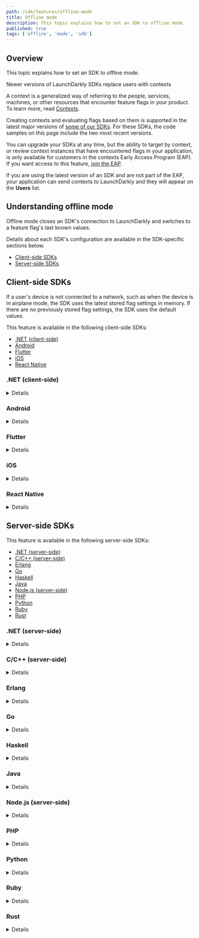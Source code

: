 ```yaml
---
path: /sdk/features/offline-mode
title: Offline mode
description: This topic explains how to set an SDK to offline mode.
published: true
tags: ['offline', 'mode', 'sdk']
---
```


## Overview

This topic explains how to set an SDK to offline mode.

<Callout intent="info">
<CalloutTitle>Newer versions of LaunchDarkly SDKs replace users with contexts</CalloutTitle>
<CalloutDescription>

A context is a generalized way of referring to the people, services, machines, or other resources that encounter feature flags in your product. To learn more, read [Contexts](/home/contexts).

Creating contexts and evaluating flags based on them is supported in the latest major versions of [some of our SDKs](/sdk). For these SDKs, the code samples on this page include the two most recent versions.

You can upgrade your SDKs at any time, but the ability to target by context, or review context instances that have encountered flags in your application, is only available for customers in the contexts Early Access Program (EAP). If you want access to this feature, [join the EAP](https://launchdarkly.com/eap).

If you are using the latest version of an SDK and are not part of the EAP, your application can send contexts to LaunchDarkly and they will appear on the **Users** list.

</CalloutDescription>
</Callout>

## Understanding offline mode

Offline mode closes an SDK's connection to LaunchDarkly and switches to a feature flag's last known values.

Details about each SDK's configuration are available in the SDK-specific sections below.

* [Client-side SDKs](#client-side-sdks)
* [Server-side SDKs](#server-side-sdks)

## Client-side SDKs

If a user's device is not connected to a network, such as when the device is in airplane mode, the SDK uses the latest stored flag settings in memory. If there are no previously stored flag settings, the SDK uses the default values.

This feature is available in the following client-side SDKs:

* [.NET (client-side)](#net-client-side)
* [Android](#android)
* [Flutter](#flutter)
* [iOS](#ios)
* [React Native](#react-native)

### .NET (client-side)

<Details summary="Expand .NET (client-side) code sample">

The fallback values are defined in your code. The SDK returns the fallback value only if it encounters an error or if LaunchDarkly is unreachable.

In some situations, you might want avoid remote calls to LaunchDarkly and use fallback values for your feature flags. For example, if your software is both cloud-hosted and distributed to customers to run on-premises, it might make sense to use fallback values when running on-premises. You can do this by setting offline mode in the client's Config. When the client is in offline mode, it makes no network requests, so it is suitable for unit-testing.

Here's how:

<CodeSample>
<CSTab label="C#">

```csharp
Configuration config = Configuration.Builder("SDK_KEY")
    .Offline(true)
    .Build();
LdClient client = LdClient.Init(config);
```

</CSTab>
</CodeSample>
</Details>

### Android

<Details summary="Expand Android code sample">

In some situations, you might want to stop making remote calls to LaunchDarkly and switch to the last known values for your feature flags. `offline` mode lets you do this easily.

Here's how:

<CodeSample>
<CSTab label="Android SDK v4.0 (Java)">

```java
LDConfig ldConfig = new LDConfig.Builder()
    .setMobileKey("mobile-key-123abc")
    .setOffline(true)
    .build();

LDClient client = LDClient.init(this.getApplication(), ldConfig, context);

// Or to switch an already-instantiated client to offline mode:
client.setOffline();
```

</CSTab>
<CSTab label="Android SDK v4.0 (Kotlin)">

```kotlin
val config: LDConfig = LDConfig.Builder()
    .setMobileKey("YOUR_MOBILE_KEY")
    .setOffline(true)
    .build()

val client: LDClient = LDClient.init(application, ldConfig, context);

// Or to switch an already-instantiated client to offline mode:
client.setOffline()
```

</CSTab>
<CSTab label="Android SDK v3.x (Java)">

```java
LDConfig ldConfig = new LDConfig.Builder()
    .setMobileKey("YOUR_MOBILE_KEY")
    .setOffline(true)
    .build();

LDClient client = LDClient.init(this.getApplication(), ldConfig, user);

// Or to switch an already-instantiated client to offline mode:
client.setOffline();
```

</CSTab>
<CSTab label="Android SDK v3.x (Kotlin)">

```kotlin
val config: LDConfig = LDConfig.Builder()
    .setMobileKey("mobile-key-123abc")
    .setOffline(true)
    .build()

val client: LDClient = LDClient.init(application, ldConfig, user);

// Or to switch an already-instantiated client to offline mode:
client.setOffline()
```

</CSTab>
</CodeSample>
</Details>

### Flutter

<Details summary="Expand Flutter code sample">

In some situations, you might want to stop making remote calls to LaunchDarkly and rely on locally cached values for your feature flags for future evaluations. `offline` mode lets you do this easily.

Here's how:

<CodeSample>
<CSTab label="Dart">

```dart
LDConfig ldConfig = LDConfigBuilder('mobile-key-123abc')
    .offline(true)
    .build();

await LDClient.start(ldConfig, user);

// Or to switch an already-instantiated client to offline mode:
await LDClient.setOnline(false);
```

</CSTab>
</CodeSample>
</Details>

### iOS

<Details summary="Expand iOS code sample">

In some situations, you might want to stop making remote calls to LaunchDarkly and switch to the last known values for your feature flags. Offline mode lets you do this easily.

The SDK protects itself from multiple rapid calls to `setOnline(true)` by enforcing an increasing delay (called _throttling_) each time `setOnline(true)` is called within a short time. The first time, the call proceeds normally. For each subsequent call, the delay is enforced, and if waiting, increased to a maximum delay. When the delay has elapsed, the `setOnline(true)` proceeds, assuming that the client app has not called `setOnline(false)` during the delay. Therefore, a call to `setOnline(true)` may not immediately result in the LDClient going online.

Client app developers should consider this situation abnormal, and take steps to prevent the client app from making multiple rapid `setOnline(true)` calls. Calls to `setOnline(false)` are not throttled. Calls to `start(config: context: completion:)`, and setting the `config` or `context` can also call `setOnline(true)` under certain conditions. After the delay, the SDK resets and the client app can make a subsequent call to `setOnline(true)` without being throttled.

Client apps can set a completion closure called when the setOnline call completes. For unthrottled `setOnline(true)` and all `setOnline(false)` calls, the SDK calls the closure immediately on completion of this method. For throttled `setOnline(true)` calls, the SDK calls the closure after the throttling delay at the completion of the `setOnline` method.

The SDK does not go online if the client has not been started, or the `mobileKey` is empty. For macOS, the SDK does not go online in the background unless `enableBackgroundUpdates` is true.

Use `isOnline` to get the online/offline state.

Here is an example:

<CodeSample>
<CSTab label="Swift">

```swift
LDClient.get()!.setOnline(false)
LDClient.get()!.setOnline(true) {
    // Client is online
}
let connectionStatus = LDClient.get()!.isOnline
```

</CSTab>
<CSTab label="Objective-C">

```objectivec
[[LDClient get] setOnline:NO];
[[LDClient get] setOnline:YES completion:^() {
    // Client is online
}];
```

</CSTab>
</CodeSample>
</Details>

### React Native

<Details summary="Expand React Native code sample">

In some situations, you might want to stop making remote calls to LaunchDarkly and switch to the last known values for your feature flags. You can use offline mode to do this.

Here's how:

<CodeSample>
<CSTab label="JavaScript">

```js
let offlineResult = client.setOffline(); //true or false
let offlineStatus = client.isOffline(); //true or false
let onlineResult = client.setOnline(); //true or false
```

</CSTab>
</CodeSample>
</Details>

## Server-side SDKs

This feature is available in the following server-side SDKs:

* [.NET (server-side)](#net-server-side)
* [C/C++ (server-side)](#cc-server-side)
* [Erlang](#erlang)
* [Go](#go)
* [Haskell](#haskell)
* [Java](#java)
* [Node.js (server-side)](#nodejs-server-side)
* [PHP](#php)
* [Python](#python)
* [Ruby](#ruby)
* [Rust](#rust)

### .NET (server-side)

<Details summary="Expand .NET (server-side) code sample">

The feature flag fallback values are defined in your code. The fallback value only returns if the SDK encounters an error or if LaunchDarkly is unreachable.

In some situations, you might want avoid remote calls to LaunchDarkly and use fallback values for your feature flags. For example, if your software is both cloud-hosted and distributed to customers to run on-premises, it might make sense to use fallback values when running on-premises. You can do this by setting offline mode in the client's Config. When the client is in offline mode, no network requests will be made, so it is suitable for unit-testing.

Here's how:

<CodeSample>
<CSTab label="C#">

```csharp
Configuration config = Configuration.Builder("SDK_KEY")
    .Offline(true)
    .Build();
LdClient client = new LdClient(config);
```

</CSTab>
</CodeSample>
</Details>

### C/C++ (server-side)

<Details summary="Expand C/C++ (server-side) code sample">

In some situations, you might want to stop making remote calls to LaunchDarkly and use fallback values for your feature flags. For example, if your software is both cloud-hosted and distributed to customers to run on-premises, it might make sense to use fallback values when running on-premises.

Here's how:

<CodeSample>
<CSTab label="C/C++">

```c
LDConfigSetOffline(config, true);
```

</CSTab>
</CodeSample>
</Details>

### Erlang

<Details summary="Expand Erlang code sample">

In some situations, you might want to stop making remote calls to LaunchDarkly and use fallback values. For example, if your software is both cloud-hosted and distributed to customers to run on-premises, it might make sense to use fallback values when the software runs on-premises.

You can do this by setting offline mode in the config map with the `offline` key.

Here's how:

<CodeSample>
<CSTab label="Erlang">

```erlang
ldclient:start_instance("sdk-key-123abc", #{offline => true})
```

</CSTab>
</CodeSample>
</Details>

### Go

<Details summary="Expand Go code sample">

In some situations, you might want to stop making remote calls to LaunchDarkly and use fallback values for your feature flags. For example, if your software is both cloud-hosted and distributed to customers to run on-premises, it might make sense to use fallback values when running on-premises. You can do this by setting `Offline` mode in the client's [`Config`](https://pkg.go.dev/github.com/launchdarkly/go-server-sdk/v6#Config).

Here's how:

<CodeSample>
<CSTab label="Go SDK v6.0">

```go
var config ld.Config
config.Offline = true

client, _ := ld.MakeCustomClient("sdk-key-123abc", config, 5 * time.Second)
client.BoolVariation("any.feature.flag", context, false) // will always return the default value (false)
```

</CSTab>
<CSTab label="Go SDK v5.x">

```go
var config ld.Config
config.Offline = true

client, _ := ld.MakeCustomClient("sdk-key-123abc", config, 5 * time.Second)
client.BoolVariation("any.feature.flag", user, false) // will always return the default value (false)
```

</CSTab>
</CodeSample>
</Details>

### Haskell

<Details summary="Expand Haskell code sample">

In some situations, you might want to stop making remote calls to LaunchDarkly and use fallback values for your feature flags. You can do this by setting offline mode in the config object with `configSetOffline`. For example, if your software is both cloud-hosted and distributed to customers to run on-premises, it might make sense to use fallback values when running on-premises.

Here's how:

<CodeSample>
<CSTab label="Haskell">

```haskell
config' = configSetOffline True config
```

</CSTab>
</CodeSample>
</Details>

### Java

<Details summary="Expand Java code sample">

In some situations, you might want to stop making remote calls to LaunchDarkly and use fallback values for your feature flags. For example, if your software is both cloud-hosted and distributed to customers to run on-premises, it might make sense to use fallback values when running on-premises. You can do this by setting [`offline`](https://javadoc.io/doc/com.launchdarkly/launchdarkly-java-server-sdk/latest/com/launchdarkly/sdk/server/LDConfig.Builder.html#offline(boolean)) mode in the client's `LDConfig`.

Here's how:

<CodeSample>
<CSTab label="Java SDK v6.0">

```java
LDConfig config = new LDConfig.Builder()
  .offline(true)
  .build();
LDClient client = new LDClient("sdk-key-123abc", config);
client.boolVariation("flag-key-123abc", context, false)

// This call to client.boolVariation always
// returns the default value (false)

```

</CSTab>
<CSTab label="Java SDK v5.x">

```java
LDConfig config = new LDConfig.Builder()
  .offline(true)
  .build();
LDClient client = new LDClient("sdk-key-123abc", config);
client.boolVariation("any.feature.flag", user, false)

// This call to client.boolVariation always
// returns the default value (false)

```

</CSTab>
</CodeSample>
</Details>

### Node.js (server-side)


<Details summary="Expand Node.js (server-side) code sample">

In some situations, you might want to stop making remote calls to LaunchDarkly and use fallback values for your feature flags. For example, if your software is both cloud-hosted and distributed to customers to run on-premises, it might make sense to use fallback values when running on-premises. You can do this by setting `offline` mode in the client's `config` object.

Here's how:

<CodeSample>
<CSTab label="Node.js SDK v7.0 (JavaScript)">

```js
const options = { offline: true };
client = ld.init('sdk-key-123abc', options);
client.variation('any.feature.flag', user, false, cb) // cb will always be invoked with the default value (false)
```

</CSTab>
<CSTab label="Node.js SDK v7.0 (TypeScript)">

```ts
import * as ld from 'launchdarkly-node-server-sdk';

const options: ld.LDOptions = { offline: true };
const client = ld.init('sdk-key-123abc', options);
client.variation('any.feature.flag', context, false, cb); // cb will always be invoked with the default value (false)
```

</CSTab>
<CSTab label="Node.js SDK v6.x and earlier (JavaScript)">

```js
const options = { offline: true };
client = ld.init('sdk-key-123abc', options);
client.variation('any.feature.flag', user, false, cb) // cb will always be invoked with the default value (false)

```

</CSTab>
<CSTab label="Node.js SDK v6.x and earlier (TypeScript)">

```ts
import * as ld from 'launchdarkly-node-server-sdk';

const options: ld.LDOptions = { offline: true };
const client = ld.init('sdk-key-123abc', options);
client.variation('any.feature.flag', user, false, cb); // cb will always be invoked with the default value (false)
```

</CSTab>
</CodeSample>

The default value you set in the variation method is returned in offline mode. This does not refer to the default rule set in your flag configuration.
</Details>

### PHP

<Details summary="Expand PHP code sample">

In some situations, you might want to stop making remote calls to LaunchDarkly and use fallback values for your feature flags. For example, if your software is both cloud-hosted and distributed to customers to run on-premises, it might make sense to use fallback values when running on-premises. `setOffline` lets you do this easily.

Here's how:

<CodeSample>
<CSTab label="PHP SDK v5.0">

```php
$client = new LaunchDarkly\LDClient("sdk-key-123abc", ["offline" => true]);
$client->variation("any.feature.flag", $context, false); // will always return the default value (false)
```

</CSTab>
<CSTab label="PHP SDK v4.x">

```php
$client = new LaunchDarkly\LDClient("sdk-key-123abc", ["offline" => true]);
$client->variation("any.feature.flag", $user, false); // will always return the default value (false)
```

</CSTab>
</CodeSample>
</Details>

### Python

<Details summary="Expand Python code sample">

In some situations, you might want avoid remote calls to LaunchDarkly and use fallback values for your feature flags. For example, if your software is both cloud-hosted and distributed to customers to run on-premises, it might make sense to use fallback values when running on-premises. You can do this by setting `offline` mode in the client's `Config`.

Here's how:

<CodeSample>
<CSTab label="Python SDK v8.0">

```python
# Initialization:
ldclient.set_config(Config("sdk-key-123abc", offline=True))
ldclient.get().variation("any.feature.flag", context, False) # will always return the default value (false)

```

</CSTab>
<CSTab label="Python SDK v7.x">

```python
# Initialization:
ldclient.set_config(Config("sdk-key-123abc", offline=True))
ldclient.get().variation("any.feature.flag", context, False) # will always return the default value (false)

```

</CSTab>
</CodeSample>
</Details>

### Ruby

<Details summary="Expand Ruby code sample">

In some situations, you might want to stop making remote calls to LaunchDarkly and use fallback values for your feature flags. For example, if your software is both cloud-hosted and distributed to customers to run on-premises, it might make sense to use fallback values when running on-premises. Offline mode lets you do this easily.

Here's how:

<CodeSample>
<CSTab label="Ruby SDK v7.0">

```ruby
config = LaunchDarkly::Config.new({offline: true})
client = LaunchDarkly::LDClient.new("sdk-key-123abc", config)
client.variation("any.feature.flag", context, false) # will always return the default value (false)
```

</CSTab>
<CSTab label="Ruby SDK v6.x">

```ruby
config = LaunchDarkly::Config.new({offline: true})
client = LaunchDarkly::LDClient.new("sdk-key-123abc", config)
client.variation("any.feature.flag", user, false) # will always return the default value (false)
```

</CSTab>
</CodeSample>
</Details>

### Rust

<Details summary="Expand Rust code sample">

In some situations, you might want to stop making remote calls to LaunchDarkly and use fallback values for your feature flags. For example, if your software is both cloud-hosted and distributed to customers to run on-premises, it might make sense to use fallback values when running on-premises. Offline mode lets you do this easily.

Here's how:

<CodeSample>
<CSTab label="Rust SDK v1">

```rust
let config = ConfigBuilder::new("sdk-key-123abc").offline(true).build();
let ld_client = Client::build(config).unwrap();
ld_client.bool_variation(&context, "flag-key-123abc", false); // will always return the default value (false)
```
</CSTab>
<CSTab label="Rust SDK beta">

```rust
let config = ConfigBuilder::new("sdk-key-123abc").offline(true).build();
let ld_client = Client::build(config).unwrap();
ld_client.bool_variation(&user, "flag-key-123abc", false); // will always return the default value (false)
```
</CSTab>
</CodeSample>
</Details>

